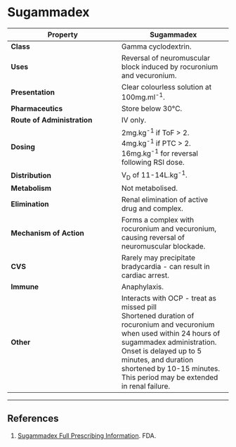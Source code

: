 # Sugammadex


|Property|Sugammadex
|--|--|
|**Class**|Gamma cyclodextrin.
|**Uses**| Reversal of neuromuscular block induced by rocuronium and vecuronium.
|**Presentation**|Clear colourless solution at 100mg.ml^-1^.
|**Pharmaceutics**|Store below 30°C.
|**Route of Administration**|IV only.
|**Dosing**| 2mg.kg^-1^ if ToF > 2. <br> 4mg.kg^-1^ if PTC > 2. <br> 16mg.kg^-1^ for reversal following RSI dose.
|**Distribution**|V~D~ of 11-14L.kg^-1^.
|**Metabolism**|Not metabolised.
|**Elimination**|Renal elimination of active drug and complex.
|**Mechanism of Action**|Forms a complex with rocuronium and vecuronium, causing reversal of neuromuscular blockade.
|**CVS**|Rarely may precipitate bradycardia - can result in cardiac arrest.
|**Immune**|Anaphylaxis.
|**Other**|Interacts with OCP - treat as missed pill <br> Shortened duration of rocuronium and vecuronium when used within 24 hours of sugammadex administration. Onset is delayed up to 5 minutes, and duration shortened by 10-15 minutes. This period may be extended in renal failure.


---

## References

1. [Sugammadex Full Prescribing Information](https://www.accessdata.fda.gov/drugsatfda_docs/label/2015/022225lbl.pdf). FDA.
